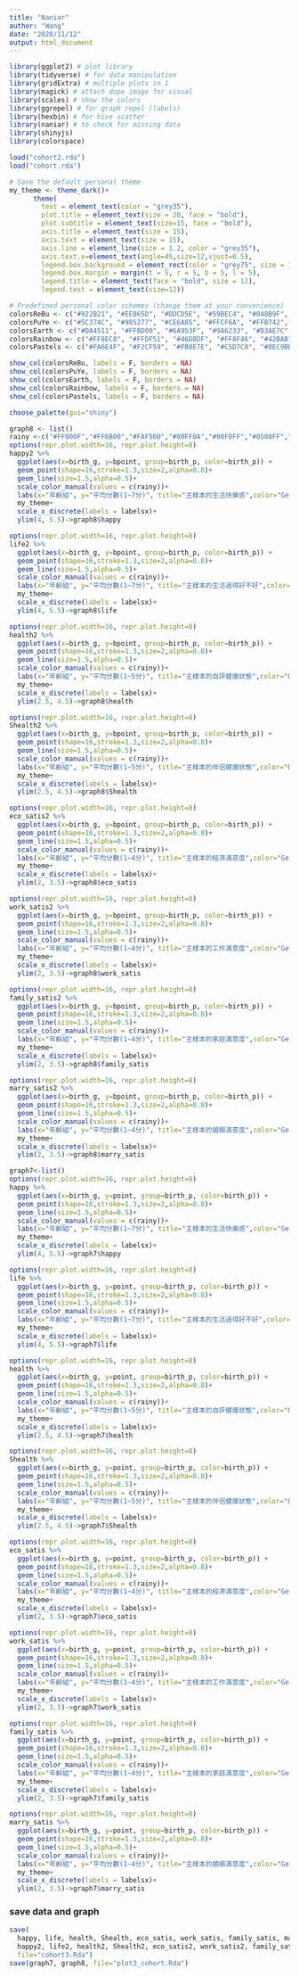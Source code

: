 ```yaml
---
title: "Naniar"
author: "Wang"
date: "2020/11/12"
output: html_document
---
```

```r
library(ggplot2) # plot library
library(tidyverse) # for data manipulation
library(gridExtra) # multiple plots in 1
library(magick) # attach dope image for visual
library(scales) # show the colors
library(ggrepel) # for graph repel (labels)
library(hexbin) # for hive scatter
library(naniar) # to check for missing data
library(shinyjs)
library(colorspace)
```

```r
load("cohort2.rda")
load("cohort.rda")
```

```r
# Save the default personal theme
my_theme <- theme_dark()+
      theme(
        text = element_text(color = "grey35"),
        plot.title = element_text(size = 20, face = "bold"),
        plot.subtitle = element_text(size=15, face = "bold"),
        axis.title = element_text(size = 15),
        axis.text = element_text(size = 15),
        axis.line = element_line(size = 1.2, color = "grey35"),
        axis.text.x=element_text(angle=45,size=12,vjust=0.5),
        legend.box.background = element_rect(color = "grey75", size = 1),
        legend.box.margin = margin(t = 5, r = 5, b = 5, l = 5),
        legend.title = element_text(face = "bold", size = 12),
        legend.text = element_text(size=12))
```

```r
# Predefined personal color schemes (change them at your convenience)
colorsReBu <- c("#922B21", "#EE865D", "#DDCD5E", "#59BEC4", "#048B9F", "#114676")
colorsPuYe <- c("#5C374C", "#985277", "#CE6A85", "#FFCF6A", "#FFB742", "#E9692C")
colorsEarth <- c("#DA4511", "#FFBD00", "#6A953F", "#9A6233", "#D3AE7C", "#307CA1")
colorsRainbow <- c("#FF8EC8", "#FFDF51", "#46DBDF", "#FF8F46", "#42BAB7", "#DB0000")
colorsPastels <- c("#FA6E4F", "#F2CF59", "#FB8E7E", "#C5D7C0", "#8EC9BB", "#F8CA9D")

show_col(colorsReBu, labels = F, borders = NA)
show_col(colorsPuYe, labels = F, borders = NA)
show_col(colorsEarth, labels = F, borders = NA)
show_col(colorsRainbow, labels = F, borders = NA)
show_col(colorsPastels, labels = F, borders = NA)

choose_palette(gui="shiny")
```

```r
graph8 <- list()
rainy <-c("#FF000F","#FF6B00","#FAF500","#00FF0A","#00F0FF","#0500FF","#7000FF")
options(repr.plot.width=16, repr.plot.height=8)
happy2 %>%
  ggplot(aes(x=birth_g, y=bpoint, group=birth_p, color=birth_p)) +
  geom_point(shape=16,stroke=1.3,size=2,alpha=0.8)+
  geom_line(size=1.5,alpha=0.5)+
  scale_color_manual(values = c(rainy))+
  labs(x="年齡組", y="平均分數(1~7分)", title="主樣本的生活快樂感",color="Generation",shape="Legendary",subtitle="Group mean")+
  my_theme+
  scale_x_discrete(labels = labelsx)+
  ylim(4, 5.5)->graph8$happy
```

```r
options(repr.plot.width=16, repr.plot.height=8)
life2 %>%
  ggplot(aes(x=birth_g, y=bpoint, group=birth_p, color=birth_p)) +
  geom_point(shape=16,stroke=1.3,size=2,alpha=0.8)+
  geom_line(size=1.5,alpha=0.5)+
  scale_color_manual(values = c(rainy))+
  labs(x="年齡組", y="平均分數(1~7分)", title="主樣本的生活過得好不好",color="Generation",shape="Legendary",subtitle="Group mean")+
  my_theme+
  scale_x_discrete(labels = labelsx)+
  ylim(4, 5.5)->graph8$life
```

```r
options(repr.plot.width=16, repr.plot.height=8)
health2 %>%
  ggplot(aes(x=birth_g, y=bpoint, group=birth_p, color=birth_p)) +
  geom_point(shape=16,stroke=1.3,size=2,alpha=0.8)+
  geom_line(size=1.5,alpha=0.5)+
  scale_color_manual(values = c(rainy))+
  labs(x="年齡組", y="平均分數(1~5分)", title="主樣本的自評健康狀態",color="Generation",shape="Legendary",subtitle="Group mean")+
  my_theme+
  scale_x_discrete(labels = labelsx)+
  ylim(2.5, 4.5)->graph8$health
```

```r
options(repr.plot.width=16, repr.plot.height=8)
Shealth2 %>%
  ggplot(aes(x=birth_g, y=bpoint, group=birth_p, color=birth_p)) +
  geom_point(shape=16,stroke=1.3,size=2,alpha=0.8)+
  geom_line(size=1.5,alpha=0.5)+
  scale_color_manual(values = c(rainy))+
  labs(x="年齡組", y="平均分數(1~5分)", title="主樣本的伴侶健康狀態",color="Generation",shape="Legendary",subtitle="Group mean")+
  my_theme+
  scale_x_discrete(labels = labelsx)+
  ylim(2.5, 4.5)->graph8$Shealth
```

```r
options(repr.plot.width=16, repr.plot.height=8)
eco_satis2 %>%
  ggplot(aes(x=birth_g, y=bpoint, group=birth_p, color=birth_p)) +
  geom_point(shape=16,stroke=1.3,size=2,alpha=0.8)+
  geom_line(size=1.5,alpha=0.5)+
  scale_color_manual(values = c(rainy))+
  labs(x="年齡組", y="平均分數(1~4分)", title="主樣本的經濟滿意度",color="Generation",shape="Legendary",subtitle="Group mean")+
  my_theme+
  scale_x_discrete(labels = labelsx)+
  ylim(2, 3.5)->graph8$eco_satis
```

```r
options(repr.plot.width=16, repr.plot.height=8)
work_satis2 %>%
  ggplot(aes(x=birth_g, y=bpoint, group=birth_p, color=birth_p)) +
  geom_point(shape=16,stroke=1.3,size=2,alpha=0.8)+
  geom_line(size=1.5,alpha=0.5)+
  scale_color_manual(values = c(rainy))+
  labs(x="年齡組", y="平均分數(1~4分)", title="主樣本的工作滿意度",color="Generation",shape="Legendary",subtitle="Group mean")+
  my_theme+
  scale_x_discrete(labels = labelsx)+
  ylim(2, 3.5)->graph8$work_satis
```

```r
options(repr.plot.width=16, repr.plot.height=8)
family_satis2 %>%
  ggplot(aes(x=birth_g, y=bpoint, group=birth_p, color=birth_p)) +
  geom_point(shape=16,stroke=1.3,size=2,alpha=0.8)+
  geom_line(size=1.5,alpha=0.5)+
  scale_color_manual(values = c(rainy))+
  labs(x="年齡組", y="平均分數(1~4分)", title="主樣本的家庭滿意度",color="Generation",shape="Legendary",subtitle="Group mean")+
  my_theme+
  scale_x_discrete(labels = labelsx)+
  ylim(2, 3.5)->graph8$family_satis
```

```r
options(repr.plot.width=16, repr.plot.height=8)
marry_satis2 %>%
  ggplot(aes(x=birth_g, y=bpoint, group=birth_p, color=birth_p)) +
  geom_point(shape=16,stroke=1.3,size=2,alpha=0.8)+
  geom_line(size=1.5,alpha=0.5)+
  scale_color_manual(values = c(rainy))+
  labs(x="年齡組", y="平均分數(1~4分)", title="主樣本的婚姻滿意度",color="Generation",shape="Legendary",subtitle="Group mean")+
  my_theme+
  scale_x_discrete(labels = labelsx)+
  ylim(2, 3.5)->graph8$marry_satis
```

```r
graph7<-list()
options(repr.plot.width=16, repr.plot.height=8)
happy %>%
  ggplot(aes(x=birth_g, y=point, group=birth_p, color=birth_p)) +
  geom_point(shape=16,stroke=1.3,size=2,alpha=0.8)+
  geom_line(size=1.5,alpha=0.5)+
  scale_color_manual(values = c(rainy))+
  labs(x="年齡組", y="平均分數(1~7分)", title="主樣本的生活快樂感",color="Generation",shape="Legendary",subtitle="Grand mean")+
  my_theme+
  scale_x_discrete(labels = labelsx)+
  ylim(4, 5.5)->graph7$happy
```

```r
options(repr.plot.width=16, repr.plot.height=8)
life %>%
  ggplot(aes(x=birth_g, y=point, group=birth_p, color=birth_p)) +
  geom_point(shape=16,stroke=1.3,size=2,alpha=0.8)+
  geom_line(size=1.5,alpha=0.5)+
  scale_color_manual(values = c(rainy))+
  labs(x="年齡組", y="平均分數(1~7分)", title="主樣本的生活過得好不好",color="Generation",shape="Legendary",subtitle="Grand mean")+
  my_theme+
  scale_x_discrete(labels = labelsx)+
  ylim(4, 5.5)->graph7$life
```

```r
options(repr.plot.width=16, repr.plot.height=8)
health %>%
  ggplot(aes(x=birth_g, y=point, group=birth_p, color=birth_p)) +
  geom_point(shape=16,stroke=1.3,size=2,alpha=0.8)+
  geom_line(size=1.5,alpha=0.5)+
  scale_color_manual(values = c(rainy))+
  labs(x="年齡組", y="平均分數(1~5分)", title="主樣本的自評健康狀態",color="Generation",shape="Legendary",subtitle="Grand mean")+
  my_theme+
  scale_x_discrete(labels = labelsx)+
  ylim(2.5, 4.5)->graph7$health
```

```r
options(repr.plot.width=16, repr.plot.height=8)
Shealth %>%
  ggplot(aes(x=birth_g, y=point, group=birth_p, color=birth_p)) +
  geom_point(shape=16,stroke=1.3,size=2,alpha=0.8)+
  geom_line(size=1.5,alpha=0.5)+
  scale_color_manual(values = c(rainy))+
  labs(x="年齡組", y="平均分數(1~5分)", title="主樣本的伴侶健康狀態",color="Generation",shape="Legendary",subtitle="Grand mean")+
  my_theme+
  scale_x_discrete(labels = labelsx)+
  ylim(2.5, 4.5)->graph7$Shealth
```

```r
options(repr.plot.width=16, repr.plot.height=8)
eco_satis %>%
  ggplot(aes(x=birth_g, y=point, group=birth_p, color=birth_p)) +
  geom_point(shape=16,stroke=1.3,size=2,alpha=0.8)+
  geom_line(size=1.5,alpha=0.5)+
  scale_color_manual(values = c(rainy))+
  labs(x="年齡組", y="平均分數(1~4分)", title="主樣本的經濟滿意度",color="Generation",shape="Legendary",subtitle="Grand mean")+
  my_theme+
  scale_x_discrete(labels = labelsx)+
  ylim(2, 3.5)->graph7$eco_satis
```

```r
options(repr.plot.width=16, repr.plot.height=8)
work_satis %>%
  ggplot(aes(x=birth_g, y=point, group=birth_p, color=birth_p)) +
  geom_point(shape=16,stroke=1.3,size=2,alpha=0.8)+
  geom_line(size=1.5,alpha=0.5)+
  scale_color_manual(values = c(rainy))+
  labs(x="年齡組", y="平均分數(1~4分)", title="主樣本的工作滿意度",color="Generation",shape="Legendary",subtitle="Grand mean")+
  my_theme+
  scale_x_discrete(labels = labelsx)+
  ylim(2, 3.5)->graph7$work_satis
```

```r
options(repr.plot.width=16, repr.plot.height=8)
family_satis %>%
  ggplot(aes(x=birth_g, y=point, group=birth_p, color=birth_p)) +
  geom_point(shape=16,stroke=1.3,size=2,alpha=0.8)+
  geom_line(size=1.5,alpha=0.5)+
  scale_color_manual(values = c(rainy))+
  labs(x="年齡組", y="平均分數(1~4分)", title="主樣本的家庭滿意度",color="Generation",shape="Legendary",subtitle="Grand mean")+
  my_theme+
  scale_x_discrete(labels = labelsx)+
  ylim(2, 3.5)->graph7$family_satis
```

```r
options(repr.plot.width=16, repr.plot.height=8)
marry_satis %>%
  ggplot(aes(x=birth_g, y=point, group=birth_p, color=birth_p)) +
  geom_point(shape=16,stroke=1.3,size=2,alpha=0.8)+
  geom_line(size=1.5,alpha=0.5)+
  scale_color_manual(values = c(rainy))+
  labs(x="年齡組", y="平均分數(1~4分)", title="主樣本的婚姻滿意度",color="Generation",shape="Legendary",subtitle="Grand mean")+
  my_theme+
  scale_x_discrete(labels = labelsx)+
  ylim(2, 3.5)->graph7$marry_satis
```

### save data and graph
```r
save(
  happy, life, health, Shealth, eco_satis, work_satis, family_satis, marry_satis, labelsx,
  happy2, life2, health2, Shealth2, eco_satis2, work_satis2, family_satis2, marry_satis2, rainy,
  file="cohort3.Rda")
save(graph7, graph8, file="plot3_cohort.Rda")
```